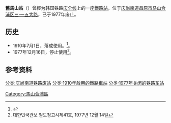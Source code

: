 {{朝鮮半島車站資訊
|公司色 = black
|文字色 = 
|站名 = 舊馬山站
|圖片 = 
|pxl = 
|圖片說明 =
|前一站 = [[昌原站|昌原]]
|前一站距離 = 
|後一站距離 = 
|後一站 = [[校原站|北馬山]]
|所屬路線 = [[全罗线|全罗线]]
|距離 = 
|起點站 = [[三浪津站|三浪津]]
|諺文 = 구마산역
|朝鮮漢字 = 舊馬山驛
|文觀部式 =Gumasan-yeok 
|馬-賴式 =
|副站名 = 
|車站編號 = 
|停站路線數 = 
|所屬公司 = [[大韩民国铁道厅|大韩民国铁道厅]]
|所在地 =[[庆尚南道|庆尚南道]][[昌原市|昌原市]][[马山合浦区|马山合浦区]][[三·一五大路|三·一五大路]]409
|車站構造 = 地面车站
|月台配置 = 
|啟用年月日 =1910年7月1日
|廢站年月日 =1977年12月16日
|上下車人次 = 
|統計年度 = 
|轉車 = 
|備註 = 
|全寬備註 = 
}}

'''舊馬山站'''（{{kor|諺=구마산역|漢=舊馬山驛|羅=Gumasan yeok|f=y}}）曾經为韩国铁路[[庆全线|庆全线]]上的一座[[鐵路站|鐵路站]]，位于[[庆尚南道|庆尚南道]][[昌原市|昌原市]][[马山合浦区|马山合浦区]][[三·一五大路|三·一五大路]]，已于1977年废止。

== 历史 ==
*1910年7月1日，落成使用。<ref>{{Cite web |url=http://dl.ndl.go.jp/info:ndljp/pid/2951442/3 |title=官報铁道院告示第54号（1910年6月11日） |access-date=2021年2月14日 |archive-date=2020年9月23日 |archive-url=https://web.archive.org/web/20200923172714/https://dl.ndl.go.jp/info:ndljp/pid/2951442/3 |dead-url=no }}</ref>。
*1977年12月16日，停止使用<ref>대한민국관보 철도청고시제41호, 1977년 12월 14일</ref>。

== 参考资料 ==
{{reflist}}

{{庆全线}}

[[分类:庆尚南道铁路废站|分类:庆尚南道铁路废站]]
[[分类:1910年啟用的鐵路車站|分类:1910年啟用的鐵路車站]]
[[分类:1977年关闭的铁路车站|分类:1977年关闭的铁路车站]]
[[Category:馬山合浦區|Category:馬山合浦區]]